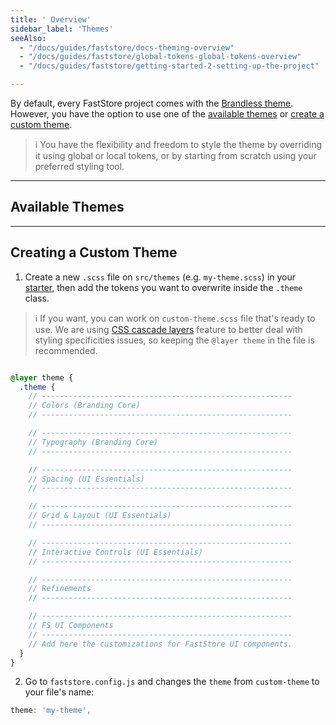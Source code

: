 ```yaml
---
title: ' Overview'
sidebar_label: 'Themes'
seeAlso:
  - "/docs/guides/faststore/docs-theming-overview"
  - "/docs/guides/faststore/global-tokens-global-tokens-overview"
  - "/docs/guides/faststore/getting-started-2-setting-up-the-project"

---
```


By default, every FastStore project comes with the [Brandless theme](/docs/theming-overview#brandless-and-the-theming-structure). However, you have the option to use one of the [available themes](#available-themes) or [create a custom theme](#creating-a-custom-theme).

> ℹ️ You have the flexibility and freedom to style the theme by overriding it using global or local tokens, or by starting from scratch using your preferred styling tool.

---

## Available Themes

<Flex>

<WhatsNextCard
  title="Midnight"
  linkTo="/docs/guides/faststore/themes-midnight"
  image="https://vtexhelp.vtexassets.com/assets/docs/src/midnight___197d3bec531d5cbd4959f2cddabacc46.png"
/>

<WhatsNextCard 
  title="Soft Blue"
  linkTo="/docs/guides/faststore/themes-soft-blue"
  image="https://vtexhelp.vtexassets.com/assets/docs/src/soft-blue___1d1970f5ce77ffb61bc8a10be86f69e7.png"
/>

</Flex>

---

## Creating a Custom Theme

1. Create a new `.scss` file on `src/themes` (e.g. `my-theme.scss`) in your [starter](https://github.com/vtex-sites/starter.store), then add the tokens you want to overwrite inside the `.theme` class.

> ℹ️ If you want, you can work on `custom-theme.scss` file that's ready to use. We are using [CSS cascade layers](https://developer.mozilla.org/en-US/docs/Learn/CSS/Building_blocks/Cascade_layers) feature to better deal with styling specificities issues, so keeping the `@layer theme` in the file is recommended.

```scss src/themes/my-theme.scss

@layer theme {
  .theme {
    // --------------------------------------------------------
    // Colors (Branding Core)
    // --------------------------------------------------------

    // --------------------------------------------------------
    // Typography (Branding Core)
    // --------------------------------------------------------

    // --------------------------------------------------------
    // Spacing (UI Essentials)
    // --------------------------------------------------------

    // --------------------------------------------------------
    // Grid & Layout (UI Essentials)
    // --------------------------------------------------------

    // --------------------------------------------------------
    // Interactive Controls (UI Essentials)
    // --------------------------------------------------------

    // --------------------------------------------------------
    // Refinements
    // --------------------------------------------------------

    // --------------------------------------------------------
    // FS UI Components
    // --------------------------------------------------------
    // Add here the customizations for FastStore UI components.
  }
}
```

2. Go to `faststore.config.js` and changes the `theme` from `custom-theme` to your file's name:

```js faststore.config.js
theme: 'my-theme',
```
